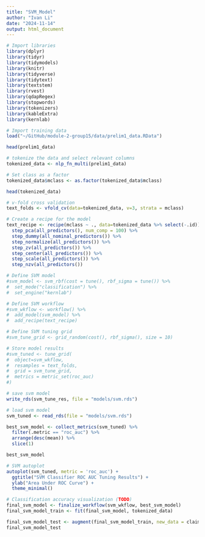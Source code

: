 ```yaml
---
title: "SVM_Model"
author: "Ivan Li"
date: "2024-11-14"
output: html_document
---
```


```r
# Import libraries
library(dplyr)
library(tidyr)
library(tidymodels)
library(knitr)
library(tidyverse)
library(tidytext)
library(textstem)
library(rvest)
library(qdapRegex)
library(stopwords)
library(tokenizers)
library(kableExtra)
library(kernlab)
```


```r
# Import training data
load("~/GitHub/module-2-group15/data/prelim1_data.RData")

head(prelim1_data)
```

```r
# tokenize the data and select relevant columns
tokenized_data <- nlp_fn_multi(prelim1_data)

# Set class as a factor
tokenized_data$mclass <- as.factor(tokenized_data$mclass)

head(tokenized_data)
```

```r
# v-fold cross validation
text_folds <- vfold_cv(data=tokenized_data, v=3, strata = mclass)
```


```r
# Create a recipe for the model
text_recipe <- recipe(mclass ~ ., data=tokenized_data %>% select(-.id)) %>%
  step_pca(all_predictors(), num_comp = 100) %>%
  step_dummy(all_nominal_predictors()) %>%  
  step_normalize(all_predictors()) %>% 
  step_zv(all_predictors()) %>%  
  step_center(all_predictors()) %>% 
  step_scale(all_predictors()) %>% 
  step_nzv(all_predictors()) 
```

```r
# Define SVM model
#svm_model <- svm_rbf(cost = tune(), rbf_sigma = tune()) %>% 
#  set_mode("classification") %>% 
#  set_engine("kernlab")

# Define SVM workflow
#svm_wkflow <- workflow() %>% 
#  add_model(svm_model) %>% 
#  add_recipe(text_recipe)

# Define SVM tuning grid
#svm_tune_grid <- grid_random(cost(), rbf_sigma(), size = 10)

# Store model results
#svm_tuned <- tune_grid(
#  object=svm_wkflow,
#  resamples = text_folds,
#  grid = svm_tune_grid,
#  metrics = metric_set(roc_auc)
#)
```

```r
# save svm model
write_rds(svm_tune_res, file = "models/svm.rds")
```

```r
# load svm model
svm_tuned <- read_rds(file = "models/svm.rds")

best_svm_model <- collect_metrics(svm_tuned) %>%
  filter(.metric == "roc_auc") %>%
  arrange(desc(mean)) %>%
  slice(1)

best_svm_model
```

```r
# SVM autoplot
autoplot(svm_tuned, metric = 'roc_auc') + 
  ggtitle("SVM Classifier ROC AUC Tuning Results") + 
  ylab("Area Under ROC Curve") + 
  theme_minimal()
```


```r
# Classification accuracy visualization (TODO)
final_svm_model <- finalize_workflow(svm_wkflow, best_svm_model)
final_svm_model_train <- fit(final_svm_model, tokenized_data)

final_svm_model_test <- augment(final_svm_model_train, new_data = claims_test)
final_svm_model_test
```

